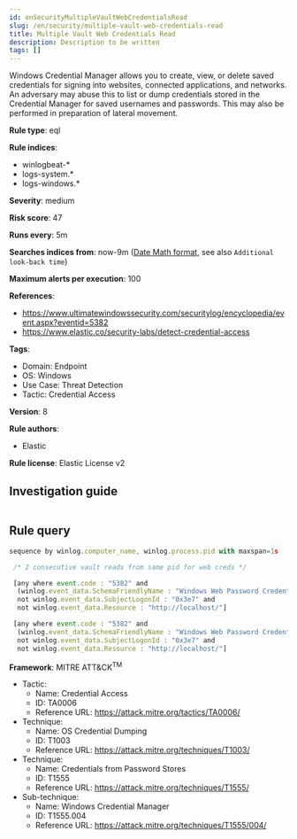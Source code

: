 ```yaml
---
id: enSecurityMultipleVaultWebCredentialsRead
slug: /en/security/multiple-vault-web-credentials-read
title: Multiple Vault Web Credentials Read
description: Description to be written
tags: []
---
```


<div id="multiple-vault-web-credentials-read"></div>

Windows Credential Manager allows you to create, view, or delete saved credentials for signing into websites, connected applications, and networks. An adversary may abuse this to list or dump credentials stored in the Credential Manager for saved usernames and passwords. This may also be performed in preparation of lateral movement.

**Rule type**: eql

**Rule indices**: 

* winlogbeat-*
* logs-system.*
* logs-windows.*

**Severity**: medium

**Risk score**: 47

**Runs every**: 5m

**Searches indices from**: now-9m ([Date Math format](((ref))/common-options.html#date-math), see also <DocLink id="enSecurityRulesUiCreate" section="set-the-rules-schedule">`Additional look-back time`</DocLink>)

**Maximum alerts per execution**: 100

**References**: 

* https://www.ultimatewindowssecurity.com/securitylog/encyclopedia/event.aspx?eventid=5382
* https://www.elastic.co/security-labs/detect-credential-access

**Tags**: 

* Domain: Endpoint
* OS: Windows
* Use Case: Threat Detection
* Tactic: Credential Access

**Version**: 8

**Rule authors**: 

* Elastic

**Rule license**: Elastic License v2

## Investigation guide

```markdown

```

## Rule query

```js
sequence by winlog.computer_name, winlog.process.pid with maxspan=1s

 /* 2 consecutive vault reads from same pid for web creds */

 [any where event.code : "5382" and
  (winlog.event_data.SchemaFriendlyName : "Windows Web Password Credential" and winlog.event_data.Resource : "http*") and
  not winlog.event_data.SubjectLogonId : "0x3e7" and 
  not winlog.event_data.Resource : "http://localhost/"]

 [any where event.code : "5382" and
  (winlog.event_data.SchemaFriendlyName : "Windows Web Password Credential" and winlog.event_data.Resource : "http*") and
  not winlog.event_data.SubjectLogonId : "0x3e7" and 
  not winlog.event_data.Resource : "http://localhost/"]

```

**Framework**: MITRE ATT&CK<sup>TM</sup>

* Tactic:
    * Name: Credential Access
    * ID: TA0006
    * Reference URL: https://attack.mitre.org/tactics/TA0006/
* Technique:
    * Name: OS Credential Dumping
    * ID: T1003
    * Reference URL: https://attack.mitre.org/techniques/T1003/
* Technique:
    * Name: Credentials from Password Stores
    * ID: T1555
    * Reference URL: https://attack.mitre.org/techniques/T1555/
* Sub-technique:
    * Name: Windows Credential Manager
    * ID: T1555.004
    * Reference URL: https://attack.mitre.org/techniques/T1555/004/

